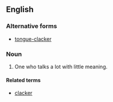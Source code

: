 ==English==

===Alternative forms===
* [[tongue-clacker]]

===Noun===
{{en-noun}}

# {{obsolete|usually in plural}} One who talks a lot with little meaning.

====Related terms====
* [[clacker]]